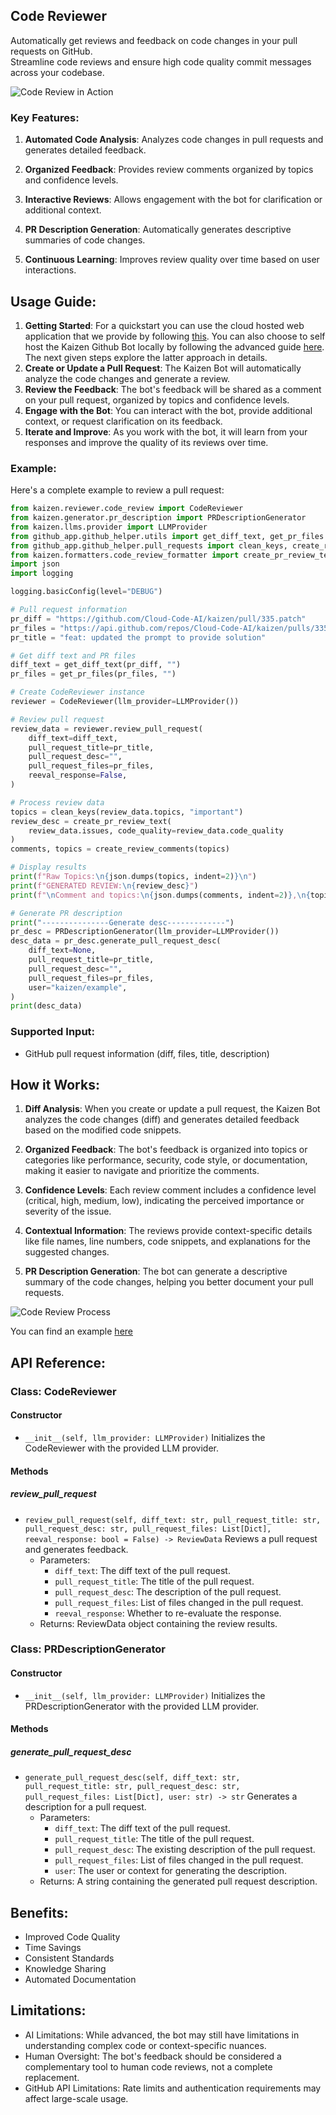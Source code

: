 ## Code Reviewer

Automatically get reviews and feedback on code changes in your pull requests on GitHub.  
Streamline code reviews and ensure high code quality commit messages across your codebase.

![Code Review in Action](/code_review.gif)

### Key Features:

1. **Automated Code Analysis**: Analyzes code changes in pull requests and generates detailed feedback.

2. **Organized Feedback**: Provides review comments organized by topics and confidence levels.

3. **Interactive Reviews**: Allows engagement with the bot for clarification or additional context.

4. **PR Description Generation**: Automatically generates descriptive summaries of code changes.

5. **Continuous Learning**: Improves review quality over time based on user interactions.

## Usage Guide:

1. **Getting Started**: For a quickstart you can use the cloud hosted web application that we provide by following [this](../cloud_platform/getting_started). You can also choose to self host the Kaizen Github Bot locally by following the advanced guide [here](../self_hosting_guide).  
The next given steps explore the latter approach in details.
2. **Create or Update a Pull Request**: The Kaizen Bot will automatically analyze the code changes and generate a review.
3. **Review the Feedback**: The bot's feedback will be shared as a comment on your pull request, organized by topics and confidence levels.
4. **Engage with the Bot**: You can interact with the bot, provide additional context, or request clarification on its feedback.
5. **Iterate and Improve**: As you work with the bot, it will learn from your responses and improve the quality of its reviews over time.

### Example:

Here's a complete example to review a pull request:

```python
from kaizen.reviewer.code_review import CodeReviewer
from kaizen.generator.pr_description import PRDescriptionGenerator
from kaizen.llms.provider import LLMProvider
from github_app.github_helper.utils import get_diff_text, get_pr_files
from github_app.github_helper.pull_requests import clean_keys, create_review_comments
from kaizen.formatters.code_review_formatter import create_pr_review_text
import json
import logging

logging.basicConfig(level="DEBUG")

# Pull request information
pr_diff = "https://github.com/Cloud-Code-AI/kaizen/pull/335.patch"
pr_files = "https://api.github.com/repos/Cloud-Code-AI/kaizen/pulls/335/files"
pr_title = "feat: updated the prompt to provide solution"

# Get diff text and PR files
diff_text = get_diff_text(pr_diff, "")
pr_files = get_pr_files(pr_files, "")

# Create CodeReviewer instance
reviewer = CodeReviewer(llm_provider=LLMProvider())

# Review pull request
review_data = reviewer.review_pull_request(
    diff_text=diff_text,
    pull_request_title=pr_title,
    pull_request_desc="",
    pull_request_files=pr_files,
    reeval_response=False,
)

# Process review data
topics = clean_keys(review_data.topics, "important")
review_desc = create_pr_review_text(
    review_data.issues, code_quality=review_data.code_quality
)
comments, topics = create_review_comments(topics)

# Display results
print(f"Raw Topics:\n{json.dumps(topics, indent=2)}\n")
print(f"GENERATED REVIEW:\n{review_desc}")
print(f"\nComment and topics:\n{json.dumps(comments, indent=2)},\n{topics}")

# Generate PR description
print("---------------Generate desc-------------")
pr_desc = PRDescriptionGenerator(llm_provider=LLMProvider())
desc_data = pr_desc.generate_pull_request_desc(
    diff_text=None,
    pull_request_title=pr_title,
    pull_request_desc="",
    pull_request_files=pr_files,
    user="kaizen/example",
)
print(desc_data)
```

### Supported Input:

- GitHub pull request information (diff, files, title, description)

## How it Works:

1. **Diff Analysis**: When you create or update a pull request, the Kaizen Bot analyzes the code changes (diff) and generates detailed feedback based on the modified code snippets.

2. **Organized Feedback**: The bot's feedback is organized into topics or categories like performance, security, code style, or documentation, making it easier to navigate and prioritize the comments.

3. **Confidence Levels**: Each review comment includes a confidence level (critical, high, medium, low), indicating the perceived importance or severity of the issue.

4. **Contextual Information**: The reviews provide context-specific details like file names, line numbers, code snippets, and explanations for the suggested changes.

5. **PR Description Generation**: The bot can generate a descriptive summary of the code changes, helping you better document your pull requests.

![Code Review Process](/code_review_process.png)

You can find an example [here](https://github.com/Cloud-Code-AI/kaizen/tree/main/examples/code_review)

## API Reference:

### Class: CodeReviewer

#### Constructor

- `__init__(self, llm_provider: LLMProvider)`
  Initializes the CodeReviewer with the provided LLM provider.

#### Methods

##### review_pull_request

- `review_pull_request(self, diff_text: str, pull_request_title: str, pull_request_desc: str, pull_request_files: List[Dict], reeval_response: bool = False) -> ReviewData`
  Reviews a pull request and generates feedback.
  - Parameters:
    - `diff_text`: The diff text of the pull request.
    - `pull_request_title`: The title of the pull request.
    - `pull_request_desc`: The description of the pull request.
    - `pull_request_files`: List of files changed in the pull request.
    - `reeval_response`: Whether to re-evaluate the response.
  - Returns: ReviewData object containing the review results.

### Class: PRDescriptionGenerator

#### Constructor

- `__init__(self, llm_provider: LLMProvider)`
  Initializes the PRDescriptionGenerator with the provided LLM provider.

#### Methods

##### generate_pull_request_desc

- `generate_pull_request_desc(self, diff_text: str, pull_request_title: str, pull_request_desc: str, pull_request_files: List[Dict], user: str) -> str`
  Generates a description for a pull request.
  - Parameters:
    - `diff_text`: The diff text of the pull request.
    - `pull_request_title`: The title of the pull request.
    - `pull_request_desc`: The existing description of the pull request.
    - `pull_request_files`: List of files changed in the pull request.
    - `user`: The user or context for generating the description.
  - Returns: A string containing the generated pull request description.

## Benefits:

- Improved Code Quality
- Time Savings
- Consistent Standards
- Knowledge Sharing
- Automated Documentation

## Limitations:

- AI Limitations: While advanced, the bot may still have limitations in understanding complex code or context-specific nuances.
- Human Oversight: The bot's feedback should be considered a complementary tool to human code reviews, not a complete replacement.
- GitHub API Limitations: Rate limits and authentication requirements may affect large-scale usage.